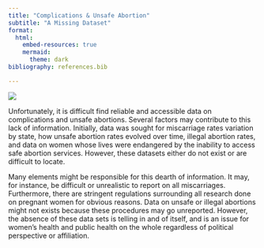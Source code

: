 ```yaml
---
title: "Complications & Unsafe Abortion"
subtitle: "A Missing Dataset"
format:
  html:
    embed-resources: true
    mermaid:
      theme: dark
bibliography: references.bib

---
```


![](images/missing.png){fig-align="center"}

Unfortunately, it is difficult find reliable and accessible data on complications and unsafe abortions. Several factors may contribute to this lack of information. Initially, data was sought for miscarriage rates variation by state, how unsafe abortion rates evolved over time, illegal abortion rates, and data on women whose lives were endangered by the inability to access safe abortion services. However, these datasets either do not exist or are difficult to locate.

Many elements might be responsible for this dearth of information. It may, for instance, be difficult or unrealistic to report on all miscarriages. Furthermore, there are stringent regulations surrounding all research done on pregnant women for obvious reasons. Data on unsafe or illegal abortions might not exists because these procedures may go unreported. However, the absence of these data sets is telling in and of itself, and is an issue for women's health and public health on the whole regardless of political perspective or affiliation.